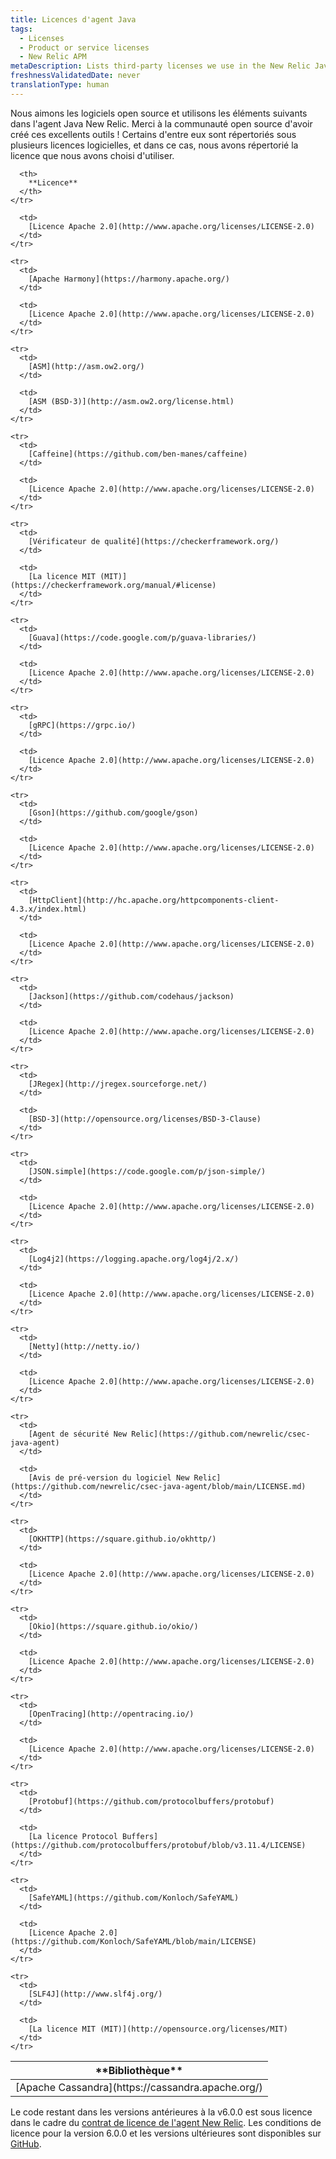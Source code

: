 ```yaml
---
title: Licences d'agent Java
tags:
  - Licenses
  - Product or service licenses
  - New Relic APM
metaDescription: Lists third-party licenses we use in the New Relic Java agent.
freshnessValidatedDate: never
translationType: human
---
```


Nous aimons les logiciels open source et utilisons les éléments suivants dans l&apos;agent Java New Relic. Merci à la communauté open source d&apos;avoir créé ces excellents outils ! Certains d&apos;entre eux sont répertoriés sous plusieurs licences logicielles, et dans ce cas, nous avons répertorié la licence que nous avons choisi d&apos;utiliser.

<table>
  <thead>
    <tr>
      <th width={250}>
        **Bibliothèque**
      </th>

      <th>
        **Licence**
      </th>
    </tr>
  </thead>

  <tbody>
    <tr>
      <td>
        [Apache Cassandra](https://cassandra.apache.org/)
      </td>

      <td>
        [Licence Apache 2.0](http://www.apache.org/licenses/LICENSE-2.0)
      </td>
    </tr>

    <tr>
      <td>
        [Apache Harmony](https://harmony.apache.org/)
      </td>

      <td>
        [Licence Apache 2.0](http://www.apache.org/licenses/LICENSE-2.0)
      </td>
    </tr>

    <tr>
      <td>
        [ASM](http://asm.ow2.org/)
      </td>

      <td>
        [ASM (BSD-3)](http://asm.ow2.org/license.html)
      </td>
    </tr>

    <tr>
      <td>
        [Caffeine](https://github.com/ben-manes/caffeine)
      </td>

      <td>
        [Licence Apache 2.0](http://www.apache.org/licenses/LICENSE-2.0)
      </td>
    </tr>

    <tr>
      <td>
        [Vérificateur de qualité](https://checkerframework.org/)
      </td>

      <td>
        [La licence MIT (MIT)](https://checkerframework.org/manual/#license)
      </td>
    </tr>

    <tr>
      <td>
        [Guava](https://code.google.com/p/guava-libraries/)
      </td>

      <td>
        [Licence Apache 2.0](http://www.apache.org/licenses/LICENSE-2.0)
      </td>
    </tr>

    <tr>
      <td>
        [gRPC](https://grpc.io/)
      </td>

      <td>
        [Licence Apache 2.0](http://www.apache.org/licenses/LICENSE-2.0)
      </td>
    </tr>

    <tr>
      <td>
        [Gson](https://github.com/google/gson)
      </td>

      <td>
        [Licence Apache 2.0](http://www.apache.org/licenses/LICENSE-2.0)
      </td>
    </tr>

    <tr>
      <td>
        [HttpClient](http://hc.apache.org/httpcomponents-client-4.3.x/index.html)
      </td>

      <td>
        [Licence Apache 2.0](http://www.apache.org/licenses/LICENSE-2.0)
      </td>
    </tr>

    <tr>
      <td>
        [Jackson](https://github.com/codehaus/jackson)
      </td>

      <td>
        [Licence Apache 2.0](http://www.apache.org/licenses/LICENSE-2.0)
      </td>
    </tr>

    <tr>
      <td>
        [JRegex](http://jregex.sourceforge.net/)
      </td>

      <td>
        [BSD-3](http://opensource.org/licenses/BSD-3-Clause)
      </td>
    </tr>

    <tr>
      <td>
        [JSON.simple](https://code.google.com/p/json-simple/)
      </td>

      <td>
        [Licence Apache 2.0](http://www.apache.org/licenses/LICENSE-2.0)
      </td>
    </tr>

    <tr>
      <td>
        [Log4j2](https://logging.apache.org/log4j/2.x/)
      </td>

      <td>
        [Licence Apache 2.0](http://www.apache.org/licenses/LICENSE-2.0)
      </td>
    </tr>

    <tr>
      <td>
        [Netty](http://netty.io/)
      </td>

      <td>
        [Licence Apache 2.0](http://www.apache.org/licenses/LICENSE-2.0)
      </td>
    </tr>

    <tr>
      <td>
        [Agent de sécurité New Relic](https://github.com/newrelic/csec-java-agent)
      </td>

      <td>
        [Avis de pré-version du logiciel New Relic](https://github.com/newrelic/csec-java-agent/blob/main/LICENSE.md)
      </td>
    </tr>

    <tr>
      <td>
        [OKHTTP](https://square.github.io/okhttp/)
      </td>

      <td>
        [Licence Apache 2.0](http://www.apache.org/licenses/LICENSE-2.0)
      </td>
    </tr>

    <tr>
      <td>
        [Okio](https://square.github.io/okio/)
      </td>

      <td>
        [Licence Apache 2.0](http://www.apache.org/licenses/LICENSE-2.0)
      </td>
    </tr>

    <tr>
      <td>
        [OpenTracing](http://opentracing.io/)
      </td>

      <td>
        [Licence Apache 2.0](http://www.apache.org/licenses/LICENSE-2.0)
      </td>
    </tr>

    <tr>
      <td>
        [Protobuf](https://github.com/protocolbuffers/protobuf)
      </td>

      <td>
        [La licence Protocol Buffers](https://github.com/protocolbuffers/protobuf/blob/v3.11.4/LICENSE)
      </td>
    </tr>

    <tr>
      <td>
        [SafeYAML](https://github.com/Konloch/SafeYAML)
      </td>

      <td>
        [Licence Apache 2.0](https://github.com/Konloch/SafeYAML/blob/main/LICENSE)
      </td>
    </tr>

    <tr>
      <td>
        [SLF4J](http://www.slf4j.org/)
      </td>

      <td>
        [La licence MIT (MIT)](http://opensource.org/licenses/MIT)
      </td>
    </tr>
  </tbody>
</table>

Le code restant dans les versions antérieures à la v6.0.0 est sous licence dans le cadre du [contrat de licence de l&apos;agent New Relic](/docs/licenses/license-information/other-licenses/new-relic-agent-license). Les conditions de licence pour la version 6.0.0 et les versions ultérieures sont disponibles sur [GitHub](https://github.com/newrelic/newrelic-java-agent/blob/main/LICENSE).